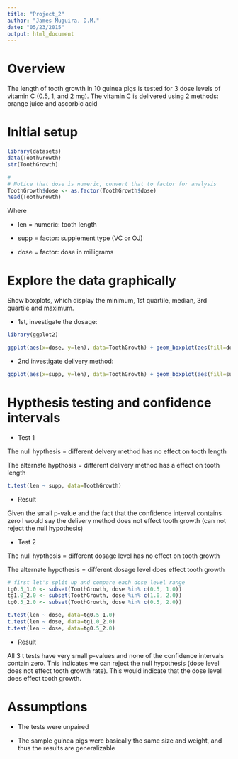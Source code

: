 ```yaml
---
title: "Project_2"
author: "James Muguira, D.M."
date: "05/23/2015"
output: html_document
---
```


# Overview

The length of tooth growth in 10 guinea pigs is tested for 3 dose levels of vitamin C (0.5, 1, and 2 mg).  The vitamin C is delivered using 2 methods: orange juice and ascorbic acid

# Initial setup

```r
library(datasets)
data(ToothGrowth)
str(ToothGrowth)

#
# Notice that dose is numeric, convert that to factor for analysis
ToothGrowth$dose <- as.factor(ToothGrowth$dose)
head(ToothGrowth)
```

Where

* len = numeric: tooth length

* supp = factor: supplement type (VC or OJ)

* dose = factor: dose in milligrams


# Explore the data graphically

Show boxplots, which display the minimum, 1st quartile, median, 3rd quartile and maximum.

* 1st, investigate the dosage:

```r
library(ggplot2)

ggplot(aes(x=dose, y=len), data=ToothGrowth) + geom_boxplot(aes(fill=dose))
```

* 2nd investigate delivery method:
```r
ggplot(aes(x=supp, y=len), data=ToothGrowth) + geom_boxplot(aes(fill=supp))
```

# Hypthesis testing and confidence intervals

* Test 1

The null hypthesis = different delvery method has no effect on tooth length

The alternate hypthosis = different delivery method has a effect on tooth length

```r
t.test(len ~ supp, data=ToothGrowth)
```

* Result

Given the small p-value and the fact that the confidence interval contains zero I would say the delivery method does not effect tooth growth (can not reject the null hypothesis)

* Test 2

The null hypthosis = different dosage level has no effect on tooth growth

The alternate hypothesis = different dosage level does effect tooth growth

```r
# first let's split up and compare each dose level range
tg0.5_1.0 <- subset(ToothGrowth, dose %in% c(0.5, 1.0))
tg1.0_2.0 <- subset(ToothGrowth, dose %in% c(1.0, 2.0))
tg0.5_2.0 <- subset(ToothGrowth, dose %in% c(0.5, 2.0))

t.test(len ~ dose, data=tg0.5_1.0)
t.test(len ~ dose, data=tg1.0_2.0)
t.test(len ~ dose, data=tg0.5_2.0)

```

* Result

All 3 t tests have very small p-values and none of the confidence intervals contain zero.  This indicates we can reject the null hypothesis (dose level does not effect tooth growth rate).  This would indicate that the dose level does effect tooth growth.

# Assumptions

* The tests were unpaired

* The sample guinea pigs were basically the same size and weight, and thus the results are generalizable


